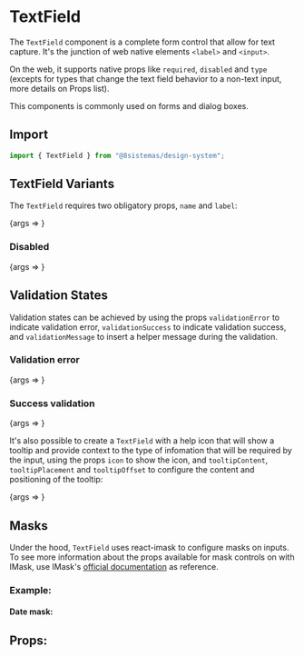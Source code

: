 
<Meta title="Forms/TextField" component={TextField} />

# TextField

The `TextField` component is a complete form control that allow for text capture. It's the junction of web native
elements `<label>` and `<input>`.

On the web, it supports native props like `required`, `disabled` and `type` (excepts for types that change the text
field behavior to a non-text input, more details on Props list).

This components is commonly used on forms and dialog boxes.

## Import

```jsx
import { TextField } from "@8sistemas/design-system";
```

## TextField Variants

The `TextField` requires two obligatory props, `name` and `label`:

<Canvas>
    <Story name="Regular TextField" args={{ name: "inputName", label: "Input Label", placeholder: "Regular Value" }}>
        {args => <TextField {...args} />}
    </Story>
</Canvas>

### Disabled

<Canvas>
    <Story name="Disabled TextField" args={{ name: "inputName", label: "Input Label Disabled", disabled: true, placeholder: "Disabled value" }}>
        {args => <TextField {...args} />}
    </Story>
</Canvas>

## Validation States
Validation states can be achieved by using the props `validationError` to indicate validation error, `validationSuccess`
to indicate validation success, and `validationMessage` to insert a helper message during the validation.

### Validation error

<Canvas>
    <Story
        name="Error TextField"
        args={{
            name: "inputName",
            label: "Input Label",
            value: "Wrong Input",
            validationError: true,
            validationMessage: "There seems to be something wrong with your input",
        }}
    >
        {args => <TextField {...args} />}
    </Story>
</Canvas>

### Success validation

<Canvas>
    <Story
        name="Success TextField"
        args={{ name: "inputName", label: "Input Label", value: "Right Input", validationSuccess: true }}
    >
        {args => <TextField {...args} />}
    </Story>
</Canvas>

It's also possible to create a `TextField` with a help icon that will show a tooltip and provide context to the type of
infomation that will be required by the input, using the props `icon` to show the icon, and `tooltipContent`,
`tooltipPlacement` and `tooltipOffset` to configure the content and positioning of the tooltip:

<Canvas>
    <Story
        name="Information TextField"
        args={{
            name: "inputName",
            label: "Input Label",
            placeholder: "Placeholder Information",
            icon: "loadingSpinner",
            tooltipContent: "A vida é bela",
            tooltipPlacement: "top-start",
            tooltipOffset: [0, 6],
        }}
    >
        {args => <TextField {...args} />}
    </Story>
</Canvas>

## Masks

Under the hood, `TextField` uses react-imask to configure masks on inputs. To see more information about the props
available for mask controls on with IMask, use IMask's [official documentation](https://imask.js.org/) as reference.

### Example:

#### Date mask:

<Canvas>
    <Story name="Date Masked TextField">
        <TextField
            name="date"
            placeholder="aaaa-mm-dd"
            label="Date"
            masked="true"
            maskType={"datetime"}
            options={{
                format: "YYYY-MM-DD",
            }}
        />
    </Story>
</Canvas>

## Props:

<ArgsTable of={TextField} />

